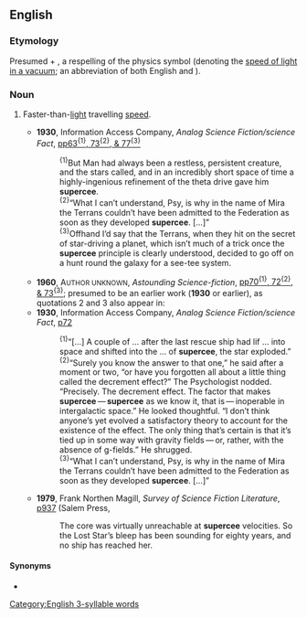 ==English==

===Etymology===
Presumed {{m|en|super-}} + {{m|en|cee}}, a respelling of the physics symbol {{m|en|c}} (denoting the [[w:Speed of light|speed of light in a vacuum]]; an abbreviation of both English {{m|en|constant}} and {{uder|en|la|celeritas||[[swiftness]]}}).

===Noun===
{{en-noun|-}}

# {{lb|en|rare|science fiction}} Faster-than-[[light]] travelling [[speed]].
#* '''1930''', Information Access Company, ''Analog Science Fiction/science Fact'', [http://www.google.co.uk/books?id=W5AQAAAAIAAJ&q=supercee&dq=supercee&pgis=1 pp63<sup>{1}</sup>, 73<sup>{2}</sup>, & 77<sup>{3}</sup>]
#*: <sup>{1}</sup>But Man had always been a restless, persistent creature, and the stars called, and in an incredibly short space of time a highly-ingenious refinement of the theta drive gave him '''supercee'''.
#*: <sup>{2}</sup>“What I can’t understand, Psy, is why in the name of Mira the Terrans couldn’t have been admitted to the Federation as soon as they developed '''supercee'''. […]”
#*: <sup>{3}</sup>Offhand I’d say that the Terrans, when they hit on the secret of star-driving a planet, which isn’t much of a trick once the '''supercee''' principle is clearly understood, decided to go off on a hunt round the galaxy for a see-tee system.
#* '''1960''', A<small>UTHOR UNKNOWN</small>, ''Astounding Science-fiction'', [http://www.google.co.uk/books?id=dUwEAAAAYAAJ&q=supercee&dq=supercee&pgis=1 pp70<sup>{1}</sup>, 72<sup>{2}</sup>, & 73<sup>{3}</sup>]; presumed to be an earlier work ('''1930''' or earlier), as quotations 2 and 3 also appear in:
#* '''1930''', Information Access Company, ''Analog Science Fiction/science Fact'', [http://www.google.co.uk/books?id=W5AQAAAAIAAJ&q=%22all+about+a+little+thing+called%22&dq=%22all+about+a+little+thing+called%22&pgis=1 p72]
#*: <sup>{1}</sup>“[…] A couple of<!-- Outside the scanning zone; presumed to be a short measurement of time --> … after the last rescue ship had lif<!-- Outside scanning zone; presumed “lifted off” --> … into space and shifted into the<!-- Outside scanning zone; presumed “safety” --> … of '''supercee''', the star exploded.”
#*: <sup>{2}</sup>“Surely you know the answer to that one,” he said after a moment or two, “or have you forgotten all about a little thing called the decrement effect?” The Psychologist nodded. “Precisely. The decrement effect. The factor that makes '''supercee''' — '''supercee''' as we know it, that is — inoperable in intergalactic space.” He looked thoughtful. “I don’t think anyone’s yet evolved a satisfactory theory to account for the existence of the effect. The only thing that’s certain is that it’s tied up in some way with gravity fields — or, rather, with the absence of g-fields.” He shrugged.
#*: <sup>{3}</sup>“What I can’t understand, Psy, is why in the name of Mira the Terrans couldn’t have been admitted to the Federation as soon as they developed '''supercee'''. […]”
#* '''1979''', Frank Northen Magill, ''Survey of Science Fiction Literature'', [http://www.google.co.uk/books?id=3hoYAAAAIAAJ&q=supercee&dq=supercee&pgis=1 p937] (Salem Press, {{ISBN|0893561967}}
#*: The core was virtually unreachable at '''supercee''' velocities. So the Lost Star’s bleep has been sounding for eighty years, and no ship has reached her.

====Synonyms====
* {{l|en|warp speed}}

[[Category:English 3-syllable words]]
